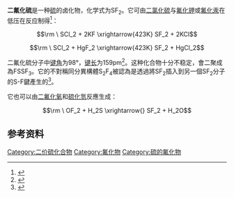 {{Chembox
| ImageFileL1 = Sulfur-difluoride-2D-dimensions.png
| ImageSizeL1 = 125px
| ImageFileR1 = Sulfur-difluoride-3D-balls.png
| ImageSizeR1 = 125px
| ImageFile2 = Sulfur-difluoride-3D-vdW.png
| ImageSize2 = 125px
| IUPACName = sulfoxylic difluoride
| OtherNames = 
| Section1 = {{Chembox Identifiers
|  CASNo = 13814-25-0
|  CASNo_Ref = {{cascite|correct|CAS}}
|  PubChem = 139605
|  ChemSpiderID = 123122
|  SMILES = FSF
|  InChI = InChI=1S/F2S/c1-3-2
  }}
| Section2 = {{Chembox Properties
|  Formula = SF<sub>2</sub>
|  MolarMass = 70.062
|  Appearance = 
|  Density = 
|  MeltingPt = 
|  BoilingPt = 
|  Solubility =
  }}
| Section3 = {{Chembox Hazards
|  MainHazards = 
|  FlashPt = 
|  Autoignition =
  }}
}}
'''二氟化硫'''是一种[[硫|硫]]的卤化物，化学式为SF<sub>2</sub>。它可由[[二氯化硫|二氯化硫]]与[[氟化钾|氟化钾]]或[[氟化汞|氟化汞]]在低压在反应制得<ref>{{cite book|title=《无机化学丛书》第五卷：氧、硫、硒分族|pages=P179|author=张青莲|isbn=7-03-002238-6|location=北京|publisher=科学出版社}}</ref>：

:<math>\rm \ SCl_2 + 2KF \xrightarrow{423K} SF_2 + 2KCl</math>
:<math>\rm \ SCl_2 + HgF_2 \xrightarrow{423K} SF_2 + HgCl_2</math>

二氟化硫分子中[[键角|键角]]为98°，[[键长|键长]]为159pm<ref>{{cite journal|doi=10.1126/science.164.3882.950|title=Microwave Spectrum and Structure of Sulfur Difluoride|year=1969|last1=Johnson|first1=D. R.|last2=Powell|first2=F. X.|journal=Science|volume=164|issue=3882|pages=950–1|pmid=17775599}}</ref>。这种化合物十分不稳定，會二聚成為FSSF<sub>3</sub>。它的不對稱同分異構體S<sub>2</sub>F<sub>4</sub>被認為是透過將SF<sub>2</sub>插入到另一個SF<sub>2</sub>分子的S-F鍵產生的<ref>{{Greenwood&Earnshaw}}</ref>。

它也可以由[[二氟化氧|二氟化氧]]和[[硫化氫|硫化氫]]反應生成：

:<math>\rm \ OF_2 + H_2S \xrightarrow{} SF_2 + H_2O</math>

== 参考资料 ==
{{reflist}}

{{硫化合物}}
{{无机化合物小作品}}

[[Category:二价硫化合物|Category:二价硫化合物]]
[[Category:氟化物|Category:氟化物]]
[[Category:硫的氟化物|Category:硫的氟化物]]